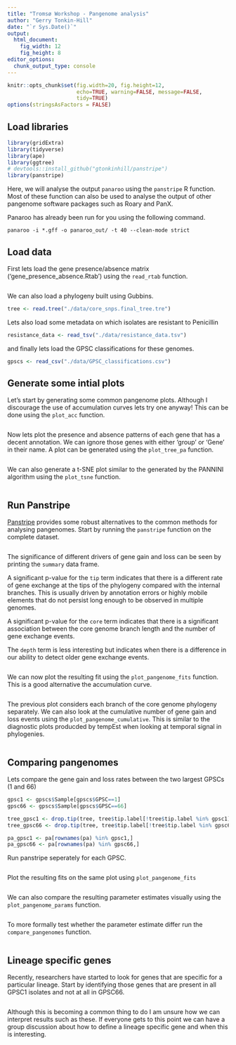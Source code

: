```yaml
---
title: "Tromsø Workshop - Pangenome analysis"
author: "Gerry Tonkin-Hill"
date: "`r Sys.Date()`"
output: 
  html_document:
    fig_width: 12
    fig_height: 8
editor_options: 
  chunk_output_type: console
---
```


```r
knitr::opts_chunk$set(fig.width=20, fig.height=12,
                      echo=TRUE, warning=FALSE, message=FALSE,
                      tidy=TRUE)
options(stringsAsFactors = FALSE)
```

## Load libraries

```r
library(gridExtra)
library(tidyverse)
library(ape)
library(ggtree)
# devtools::install_github("gtonkinhill/panstripe")
library(panstripe)
```

Here, we will analyse the output `panaroo` using the `panstripe` R function. Most of these function can also be used to analyse the output of other pangenome software packages such as Roary and PanX.

Panaroo has already been run for you using the following command.

```
panaroo -i *.gff -o panaroo_out/ -t 40 --clean-mode strict
```

## Load data

First lets load the gene presence/absence matrix ('gene_presence_absence.Rtab') using the `read_rtab` function.

```r

```

We can also load a phylogeny built using Gubbins.

```r
tree <- read.tree("./data/core_snps.final_tree.tre")
```

Lets also load some metadata on which isolates are resistant to Penicillin

```r
resistance_data <- read_tsv("./data/resistance_data.tsv")
```

and finally lets load the GPSC classifications for these genomes.

```r
gpscs <- read_csv("./data/GPSC_classifications.csv")
```

## Generate some intial plots

Let's start by generating some common pangenome plots. Although I discourage the use of accumulation curves lets try one anyway! This can be done using the  `plot_acc` function.

```r

```

Now lets plot the presence and absence patterns of each gene that has a decent annotation. We can ignore those genes with either 'group' or 'Gene' in their name. A plot can be generated using the `plot_tree_pa` function.

```r

```

We can also generate a t-SNE plot similar to the generated by the PANNINI algorithm using the `plot_tsne` function.

```r


```

## Run Panstripe

[Panstripe](https://github.com/gtonkinhill/panstripe) provides some robust alternatives to the common methods for analysing pangenomes. Start by running the `panstripe` function on the complete dataset.

```r

```

The significance of different drivers of gene gain and loss can be seen by printing the `summary` data frame.

A significant p-value for the `tip` term indicates that there is a different rate of gene exchange at the tips of the phylogeny compared with the internal branches. This is usually driven by annotation errors or highly mobile elements that do not persist long enough to be observed in multiple genomes.

A significant p-value for the `core` term indicates that there is a significant association between the core genome branch length and the number of gene exchange events.

The `depth` term is less interesting but indicates when there is a difference in our ability to detect older gene exchange events.

```r

```

We can now plot the resulting fit using the `plot_pangenome_fits` function. This is a good alternative the accumulation curve. 

```r

```

The previous plot considers each branch of the core genome phylogeny separately. We can also look at the cumulative number of gene gain and loss events using the `plot_pangenome_cumulative`. This is similar to the diagnostic plots producded by tempEst when looking at temporal signal in phylogenies.

```r

```

## Comparing pangenomes

Lets compare the gene gain and loss rates between the two largest GPSCs (1 and 66)

```r
gpsc1 <- gpscs$Sample[gpscs$GPSC==1]
gpsc66 <- gpscs$Sample[gpscs$GPSC==66]

tree_gpsc1 <- drop.tip(tree, tree$tip.label[!tree$tip.label %in% gpsc1])
tree_gpsc66 <- drop.tip(tree, tree$tip.label[!tree$tip.label %in% gpsc66])

pa_gpsc1 <- pa[rownames(pa) %in% gpsc1,]
pa_gpsc66 <- pa[rownames(pa) %in% gpsc66,]
```

Run panstripe seperately for each GPSC.

```r

```

Plot the resulting fits on the same plot using `plot_pangenome_fits`

```r

```

We can also compare the resulting parameter estimates visually using the `plot_pangenome_params` function.

```r

```

To more formally test whether the parameter estimate differ run the `compare_pangenomes` function.

```r


```

## Lineage specific genes

Recently, researchers have started to look for genes that are specific for a particular lineage. Start by identifying those genes that are present in all GPSC1 isolates and not at all in GPSC66.

```r

```

Although this is becoming a common thing to do I am unsure how we can interpret results such as these. If everyone gets to this point we can have a group discussion about how to define a lineage specific gene and when this is interesting.
